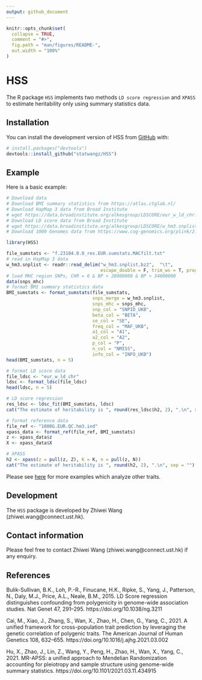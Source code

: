 ```yaml
---
output: github_document
---
```


<!-- README.md is generated from README.Rmd. Please edit that file -->

```r
knitr::opts_chunk$set(
  collapse = TRUE,
  comment = "#>",
  fig.path = "man/figures/README-",
  out.width = "100%"
)
```

# HSS

<!-- badges: start -->
<!-- badges: end -->

The R package `HSS` implements two methods `LD score regression` and `XPASS` to estimate heritability only using summary statistics data.

## Installation

You can install the development version of HSS from [GitHub](https://github.com/) with:

``` r
# install.packages("devtools")
devtools::install_github("statwangz/HSS")
```

## Example

Here is a basic example:

```r
# Download data
# Download BMI summary statistics from https://atlas.ctglab.nl/
# Download HapMap 3 data from Broad Institute
# wget https://data.broadinstitute.org/alkesgroup/LDSCORE/eur_w_ld_chr.tar.bz2
# Download LD score data from Broad Institute
# wget https://data.broadinstitute.org/alkesgroup/LDSCORE/w_hm3.snplist.bz2
# Download 1000 Genomes data from https://www.cog-genomics.org/plink/2.0/resources

library(HSS)

file_sumstats <- "f.23104.0.0_res.EUR.sumstats.MACfilt.txt"
# read in HapMap 3 data
w_hm3.snplist <- readr::read_delim("w_hm3.snplist.bz2",  "\t",
                                   escape_double = F, trim_ws = T, progress = T)
# load MHC region SNPs, CHR = 6 & BP > 28000000 & BP < 34000000
data(snps_mhc)
# format BMI summary statistics data
BMI_sumstats <- format_sumstats(file_sumstats,
                                snps_merge = w_hm3.snplist,
                                snps_mhc = snps_mhc,
                                snp_col = "SNPID_UKB",
                                beta_col = "BETA",
                                se_col = "SE",
                                freq_col = "MAF_UKB",
                                a1_col = "A1",
                                a2_col = "A2",
                                p_col = "P",
                                n_col = "NMISS",
                                info_col = "INFO_UKB")
head(BMI_sumstats, n = 5)

# format LD score data
file_ldsc <- "eur_w_ld_chr"
ldsc <- format_ldsc(file_ldsc)
head(ldsc, n = 5)

# LD score regression
res_ldsc <- ldsc_fit(BMI_sumstats, ldsc)
cat("The estimate of heritability is ", round(res_ldsc$h2, 2), ".\n", sep = "")

# format reference data
file_ref <- "1000G.EUR.QC.hm3.ind"
xpass_data <- format_ref(file_ref, BMI_sumstats)
z <- xpass_data$z
X <- xpass_data$X

# XPASS
h2 <- xpass(z = pull(z, Z), K = K, n = pull(z, N))
cat("The estimate of heritability is ", round(h2, 2), ".\n", sep = "")
```

Please see [here](https://github.com/statwangz/HSS/tree/main/ten_traits_analysis) for more examples which analyze other traits.

## Development

The `HSS` package is developed by Zhiwei Wang (zhiwei.wang@connect.ust.hk).

## Contact information

Please feel free to contact Zhiwei Wang (zhiwei.wang@connect.ust.hk) if any enquiry.

## References

Bulik-Sullivan, B.K., Loh, P.-R., Finucane, H.K., Ripke, S., Yang, J., Patterson, N., Daly, M.J., Price, A.L., Neale, B.M., 2015. LD Score regression distinguishes confounding from polygenicity in genome-wide association studies. Nat Genet 47, 291–295. https://doi.org/10.1038/ng.3211

Cai, M., Xiao, J., Zhang, S., Wan, X., Zhao, H., Chen, G., Yang, C., 2021. A unified framework for cross-population trait prediction by leveraging the genetic correlation of polygenic traits. The American Journal of Human Genetics 108, 632–655. https://doi.org/10.1016/j.ajhg.2021.03.002

Hu, X., Zhao, J., Lin, Z., Wang, Y., Peng, H., Zhao, H., Wan, X., Yang, C., 2021. MR-APSS: a unified approach to Mendelian Randomization accounting for pleiotropy and sample structure using genome-wide summary statistics. https://doi.org/10.1101/2021.03.11.434915
